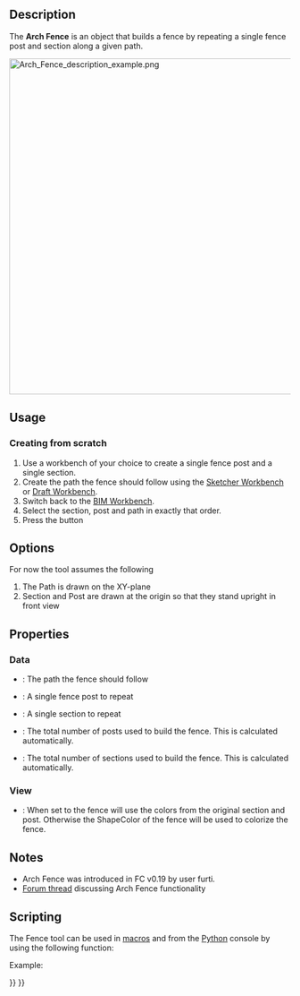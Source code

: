 <languages/>
<translate>

<!--T:16-->
{{Docnav
|[[Arch_Frame|Frame]]
|[[Arch_Truss|Truss]]
|[[BIM_Workbench|BIM]]
|IconL=Arch_Frame.svg
|IconR=Arch_Truss.svg
|IconC=Workbench_BIM.svg
}}

<!--T:1-->
{{GuiCommand
|Name=Arch Fence
|MenuLocation=3D/BIM → Fence
|Workbenches=[[BIM_Workbench|BIM]]
|Version=0.19
}}

==Description== <!--T:2-->

<!--T:3-->
The '''Arch Fence''' is an object that builds a fence by repeating a single fence post and section along a given path.

</translate>
[[Image:Arch Fence description example.png|600px]]
<translate>

==Usage== <!--T:4-->

===Creating from scratch=== <!--T:5-->

<!--T:6-->
# Use a workbench of your choice to create a single fence post and a single section.
# Create the path the fence should follow using the [[Sketcher_Workbench|Sketcher Workbench]] or [[Draft_Workbench|Draft Workbench]].
# Switch back to the [[BIM_Workbench|BIM Workbench]].
# Select the section, post and path in exactly that order.
# Press the {{Button|[[Image:Arch_Fence.svg|16px]] [[Arch_Fence|Fence]]}} button

==Options== <!--T:7-->

<!--T:8-->
For now the tool assumes the following
# The Path is drawn on the XY-plane
# Section and Post are drawn at the origin so that they stand upright in front view

==Properties== <!--T:9-->

=== Data === <!--T:28-->

<!--T:10-->
* {{PropertyData|Path}}: The path the fence should follow
* {{PropertyData|Post}}: A single fence post to repeat
* {{PropertyData|Section}}: A single section to repeat
* {{PropertyData|Number Of Posts}}: The total number of posts used to build the fence. This is calculated automatically.
* {{PropertyData|Number Of Sections}}: The total number of sections used to build the fence. This is calculated automatically.

=== View === <!--T:29-->

<!--T:19-->
* {{PropertyView|Use Original Colors}}: When set to {{TRUE}} the fence will use the colors from the original section and post. Otherwise the ShapeColor of the fence will be used to colorize the fence.

== Notes == <!--T:26-->

<!--T:27-->
* Arch Fence was introduced in FC v0.19 by user furti.
* [https://forum.freecad.org/viewtopic.php?t=36149 Forum thread] discussing Arch Fence functionality

==Scripting== <!--T:11-->

<!--T:12-->
The Fence tool can be used in [[Macros|macros]] and from the [[Python|Python]] console by using the following function:

</translate>
{{Code|code=
Fence = buildFence(section, post, path)
}}
<translate>

<!--T:18-->
Example:

</translate>
{{Code|code=
import FreeCAD
import Part
import Arch

parts = []

parts.append(Part.makeBox(2000, 50, 30, FreeCAD.Vector(0, 0, 1000 - 30)))
parts.append(Part.makeBox(2000, 50, 30))
parts.append(Part.makeBox(20, 20, 1000 - 60, FreeCAD.Vector(0, 15, 30)))
parts.append(Part.makeBox(20, 20, 1000 - 60, FreeCAD.Vector(1980, 15, 30)))

for i in range(8):
    parts.append(Part.makeBox(20, 20, 1000 - 60, FreeCAD.Vector((2000 / 9 * (i + 1)) - 10, 15, 30)))

Part.show(Part.makeCompound(parts), "Fence_section")
fence_section = FreeCAD.ActiveDocument.Fence_section

sketch = FreeCAD.ActiveDocument.addObject("Sketcher::SketchObject", "Path")
sketch.Placement = FreeCAD.Placement(FreeCAD.Vector(0, 0, 0), FreeCAD.Rotation(0, 0, 0, 1))
sketch.addGeometry(Part.LineSegment(FreeCAD.Vector(0, 0, 0), FreeCAD.Vector(20000, 0, 0)), False)
sketch.addGeometry(Part.LineSegment(FreeCAD.Vector(20000, 0, 0), FreeCAD.Vector(20000, 20000, 0)), False)

post = Part.makeBox(100, 100, 1000, FreeCAD.Vector(0, 0, 0))
Part.show(post, "Post")
post = FreeCAD.ActiveDocument.Post

Fence = Arch.buildFence(fence_section, post, sketch)
}}
<translate>


<!--T:17-->
{{Docnav
|[[Arch_Frame|Frame]]
|[[Arch_Truss|Truss]]
|[[BIM_Workbench|BIM]]
|IconL=Arch_Frame.svg
|IconR=Arch_Truss.svg
|IconC=Workbench_BIM.svg
}}

</translate>
{{BIM_Tools_navi{{#translation:}}}}
{{Userdocnavi{{#translation:}}}}